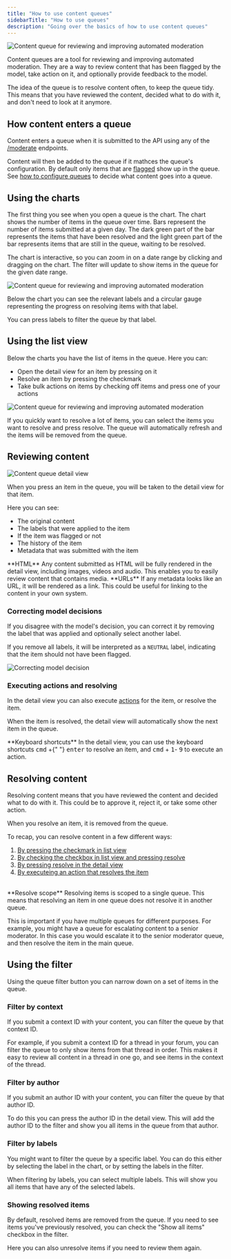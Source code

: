 ```yaml
---
title: "How to use content queues"
sidebarTitle: "How to use queues"
description: "Going over the basics of how to use content queues"
---
```


<Frame>
  <img
    className="block "
    src="/images/content-queue.png"
    alt="Content queue for reviewing and improving automated moderation"
  />
</Frame>

Content queues are a tool for reviewing and improving automated moderation. They are a way to review content that has been flagged by the model, take action on it, and optionally provide feedback to the model.

The idea of the queue is to resolve content often, to keep the queue tidy. This means that you have reviewed the content, decided what to do with it, and don't need to look at it anymore.

## How content enters a queue

Content enters a queue when it is submitted to the API using any of the [/moderate](/api-reference/analyze-text) endpoints.

Content will then be added to the queue if it mathces the queue's configuration. By default only items that are [flagged](/content-moderation/flagging-thresholds) show up in the queue. See [how to configure queues](/content-queues/configuration#configuring-the-queue) to decide what content goes into a queue.

## Using the charts

The first thing you see when you open a queue is the chart. The chart shows the number of items in the queue over time. Bars represent the number of items submitted at a given day. The dark green part of the bar represents the items that have been resolved and the light green part of the bar represents items that are still in the queue, waiting to be resolved.

The chart is interactive, so you can zoom in on a date range by clicking and dragging on the chart. The filter will update to show items in the queue for the given date range.

<Frame caption="Selecting a date range using the chart">
  <img
    className="block "
    src="/images/queue-zoom.gif"
    alt="Content queue for reviewing and improving automated moderation"
  />
</Frame>

Below the chart you can see the relevant labels and a circular gauge representing the progress on resolving items with that label.

You can press labels to filter the queue by that label.

## Using the list view

Below the charts you have the list of items in the queue. Here you can:

- Open the detail view for an item by pressing on it
- Resolve an item by pressing the checkmark
- Take bulk actions on items by checking off items and press one of your actions

<Frame caption="The queue is a list of items that need to be reviewed">
  <img
    className="block "
    src="/images/content-queue-list.png"
    alt="Content queue for reviewing and improving automated moderation"
  />
</Frame>

If you quickly want to resolve a lot of items, you can select the items you want to resolve and press resolve. The queue will automatically refresh and the items will be removed from the queue.

## Reviewing content

<Frame caption="The detail view for an item in the queue">
  <img
    className="block "
    src="/images/content-queue-detail-2.png"
    alt="Content queue detail view"
  />
</Frame>

When you press an item in the queue, you will be taken to the detail view for that item.

Here you can see:

- The original content
- The labels that were applied to the item
- If the item was flagged or not
- The history of the item
- Metadata that was submitted with the item

<Tip>
  **HTML**
  <span>
    Any content submitted as HTML will be fully rendered in the detail view,
    including images, videos and audio. This enables you to easily review
    content that contains media.
  </span>
</Tip>

<Tip>
  **URLs**
  <span>
    If any metadata looks like an URL, it will be rendered as a link. This could
    be useful for linking to the content in your own system.
  </span>
</Tip>

### Correcting model decisions

If you disagree with the model's decision, you can correct it by removing the label that was applied and optionally select another label.

If you remove all labels, it will be interpreted as a `NEUTRAL` label, indicating that the item should not have been flagged.

<Frame caption="Correcting AI decision by removing a label and adding a new.">
  <img
    className="block "
    src="/images/content-queue-correct.gif"
    alt="Correcting model decision"
  />
</Frame>

### Executing actions and resolving

In the detail view you can also execute [actions](/content-queues/actions) for the item, or resolve the item.

When the item is resolved, the detail view will automatically show the next item in the queue.

<Tip>
  **Keyboard shortcuts**
  <span>
    In the detail view, you can use the keyboard shortcuts <kbd>cmd</kbd> +{" "}
    <kbd>enter</kbd> to resolve an item, and <kbd>cmd</kbd> + <kbd>1</kbd>-
    <kbd>9</kbd> to execute an action.
  </span>
</Tip>

## Resolving content

Resolving content means that you have reviewed the content and decided what to do with it. This could be to approve it, reject it, or take some other action.

When you resolve an item, it is removed from the queue.

To recap, you can resolve content in a few different ways:

1.  [By pressing the checkmark in list view](#using-the-list-view)
2.  [By checking the checkbox in list view and pressing resolve](#using-the-list-view)
3.  [By pressing resolve in the detail view](#executing-actions-and-resolving)
4.  [By executeing an action that resolves the item](/content-queues/actions#resolving-an-item-when-action-is-executed)
    <br></br>

<Info>
**Resolve scope**

<span>
Resolving items is scoped to a single queue. This means that resolving an item in one queue does not resolve it in another queue.

This is important if you have multiple queues for different purposes. For example, you might have a queue for escalating content to a senior moderator. In this case you would escalate it to the senior moderator queue, and then resolve the item in the main queue.

</span>
</Info>

## Using the filter

Using the queue filter button you can narrow down on a set of items in the queue.

### Filter by context

If you submit a context ID with your content, you can filter the queue by that context ID.

For example, if you submit a context ID for a thread in your forum, you can filter the queue to only show items from that thread in order. This makes it easy to review all content in a thread in one go, and see items in the context of the thread.

### Filter by author

If you submit an author ID with your content, you can filter the queue by that author ID.

To do this you can press the author ID in the detail view. This will add the author ID to the filter and show you all items in the queue from that author.

### Filter by labels

You might want to filter the queue by a specific label. You can do this either by selecting the label in the chart, or by setting the labels in the filter.

When filtering by labels, you can select multiple labels. This will show you all items that have any of the selected labels.

### Showing resolved items

By default, resolved items are removed from the queue. If you need to see items you've previously resolved, you can check the "Show all items" checkbox in the filter.

Here you can also unresolve items if you need to review them again.
